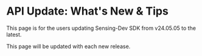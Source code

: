 # API Update: What's New & Tips

This page is for the users updating Sensing-Dev SDK from v24.05.05 to the latest.

This page will be updated with each new release.